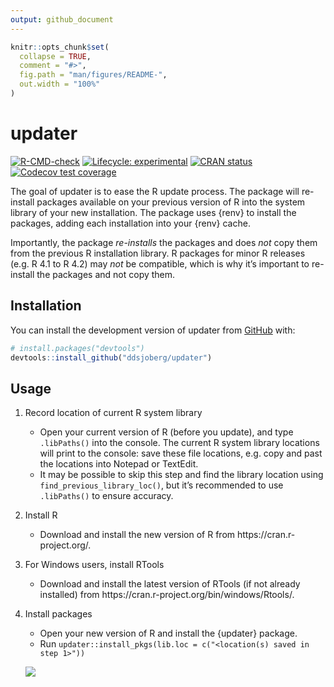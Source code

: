 ```yaml
---
output: github_document
---
```


<!-- README.md is generated from README.Rmd. Please edit that file -->

```r
knitr::opts_chunk$set(
  collapse = TRUE,
  comment = "#>",
  fig.path = "man/figures/README-",
  out.width = "100%"
)
```

# updater

<!-- badges: start -->
[![R-CMD-check](https://github.com/ddsjoberg/updater/actions/workflows/R-CMD-check.yaml/badge.svg)](https://github.com/ddsjoberg/updater/actions/workflows/R-CMD-check.yaml)
[![Lifecycle: experimental](https://img.shields.io/badge/lifecycle-experimental-orange.svg)](https://lifecycle.r-lib.org/articles/stages.html#experimental)
[![CRAN status](https://www.r-pkg.org/badges/version/updater)](https://CRAN.R-project.org/package=updater)
[![Codecov test coverage](https://codecov.io/gh/ddsjoberg/updater/branch/main/graph/badge.svg)](https://app.codecov.io/gh/ddsjoberg/updater?branch=main)
<!-- badges: end -->

The goal of updater is to ease the R update process.
The package will re-install packages available on your previous version of R into the system library of your new installation.
The package uses {renv} to install the packages, adding each installation into your {renv} cache.

Importantly, the package _re-installs_ the packages and does _not_ copy them from the previous R installation library.
R packages for minor R releases (e.g. R 4.1 to R 4.2) may _not_ be compatible, which is why it's important to re-install the packages and not copy them.

## Installation

You can install the development version of updater from [GitHub](https://github.com/) with:

``` r
# install.packages("devtools")
devtools::install_github("ddsjoberg/updater")
```

## Usage

1. Record location of current R system library

    - Open your current version of R (before you update), and type `.libPaths()` into the console.
    The current R system library locations will print to the console: save these file locations, e.g. copy and past the locations into Notepad or TextEdit.
    - It may be possible to skip this step and find the library location using `find_previous_library_loc()`,
      but it's recommended to use `.libPaths()` to ensure accuracy.

2. Install R

    - Download and install the new version of R from https://cran.r-project.org/.

3. For Windows users, install RTools

    - Download and install the latest version of RTools (if not already installed) from https://cran.r-project.org/bin/windows/Rtools/.

4. Install packages

    - Open your new version of R and install the {updater} package.
    - Run `updater::install_pkgs(lib.loc = c("<location(s) saved in step 1>"))`
    
    <img src = "https://github.com/ddsjoberg/updater/blob/main/man/figures/install_screenshot.png?raw=true">
